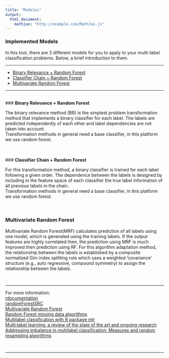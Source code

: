 ---
title: "Modelos"
output:
  html_document:
    mathjax: "http://example.com/MathJax.js"
---

### **Implemented Models** <br>

In this tool, there are 3 different models for you to apply to your multi-label classification problems. Below, a brief introduction to them. 
<hr>


- [Binary Relevance + Random Forest](#BR+RF)
- [Classifier Chain + Random Forest](#CC+RF)
- [Multivariate Random Forest](#MRF)


<hr>

<br>
### <a id="BR+RF"></a> **Binary Relevance + Random Forest**


The binary relevance method (BR) is the simplest problem transformation method that implements a binary classifier for each label. The labels are predicted independently of each other and label dependencies are not taken into account. <br>
Transformation methods in general need a base classifier, in this platform we use random forest.<br>

<br>
<br>
### <a id="CC+RF"></a> **Classifier Chain + Random Forest**

For this transformation method, a binary classifier is trained for each label following a given order. The dependence between the labels is designed by including in the feature space of each classifier the true label information of all previous labels in the chain. <br>
Transformation methods in general need a base classifier, in this platform we use random forest.<br>
<br>
<br>


### <a id="MRF"></a> **Multivariate Random Forest**


Multivariate Random Forest(MRF) calculates prediction of all labels using one model, which is generated using the training labels. If the output features are highly correlated then, the prediction using MRF is much improved then prediction using RF. For this algorithm adaptation method, the relationship between the labels is established by a composite normalized Gini index splitting rule which uses a weighted 'covariance' structure (e.g., auto regressive, compound symmetry) to assign the relationship between the labels. 

<br>
<hr>

For more information: <br>
[rdocumentation](https://www.rdocumentation.org/packages/MultivariateRandomForest/versions/1.1/topics/MultivariateRandomForest) <br>
[randomForestSRC](https://cran.r-project.org/web/packages/randomForestSRC/randomForestSRC.pdf)  <br>
[Multivariate Random Forest ](https://wires.onlinelibrary.wiley.com/doi/10.1002/widm.12) <br>
[Random Forest missing data algorithms](https://onlinelibrary.wiley.com/doi/10.1002/sam.11348) <br>
[ Multilabel classification with R package mlr](https://arxiv.org/pdf/1703.08991.pdf) <br>
[Multi‐label learning: a review of the state of the art and ongoing research](https://wires.onlinelibrary.wiley.com/doi/10.1002/widm.1139)<br>
[ Addressing imbalance in multilabel classification: Measures and random resampling algorithms](https://www.sciencedirect.com/science/article/abs/pii/S0925231215004269?via%3Dihub)


<br>
<hr>

